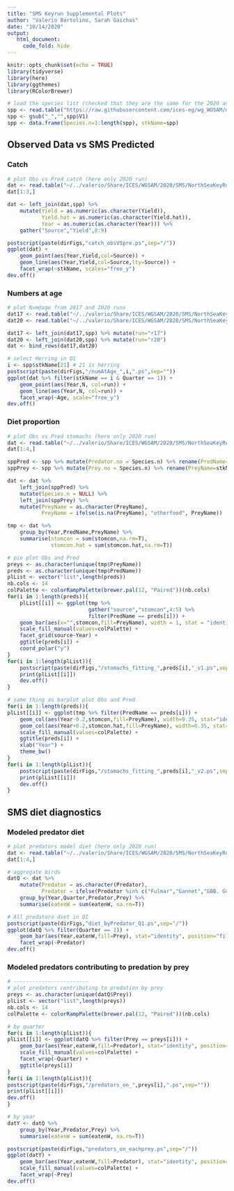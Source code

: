 ```yaml
---
title: "SMS Keyrun Supplemental Plots"
author: "Valerio Bartolino, Sarah Gaichas"
date: "10/14/2020"
output: 
   html_document:
     code_fold: hide
---
```


```r
knitr::opts_chunk$set(echo = TRUE)
library(tidyverse)
library(here)
library(ggthemes)
library(RColorBrewer)

```

```r
# load the species list (checked that they are the same for the 2020 and 2017 runs)
spp <- read.table("https://raw.githubusercontent.com/ices-eg/wg_WGSAM/master/NorthSeaKeyRun_2017/species_names.in", nrows=27)
spp <- gsub("_","",spp$V1)
spp <- data.frame(Species.n=1:length(spp), stkName=spp)

```

## Observed Data vs SMS Predicted

### Catch {.tabset}

```r
# plot Obs vs Pred catch (here only 2020 run)
dat <- read.table("~/../valerio/Share/ICES/WGSAM/2020/SMS/NorthSeaKeyRun_2020/summary_table_raw.out", sep="", header=T , na.strings="", stringsAsFactors=F)
dat[1:3,]

dat <- left_join(dat,spp) %>%
    mutate(Yield = as.numeric(as.character(Yield)),
           Yield.hat = as.numeric(as.character(Yield.hat)),
           Year = as.numeric(as.character(Year))) %>%
    gather("Source","Yield",8:9)

postscript(paste(dirFigs,"catch_obsVSpre.ps",sep="/"))
ggplot(dat) +
    geom_point(aes(Year,Yield,col=Source)) +
    geom_line(aes(Year,Yield,col=Source,lty=Source)) +
    facet_wrap(~stkName, scales="free_y")
dev.off()

```

### {-}

### Numbers at age {.tabset}

```r
# plot Num@age from 2017 and 2020 runs
dat17 <- read.table("~/../valerio/Share/ICES/WGSAM/2020/SMS/NorthSeaKeyRun_2017/summary.out", sep="", header=T , na.strings="", stringsAsFactors=F)
dat20 <- read.table("~/../valerio/Share/ICES/WGSAM/2020/SMS/NorthSeaKeyRun_2020/summary.out", sep="", header=T , na.strings="", stringsAsFactors=F)

dat17 <- left_join(dat17,spp) %>% mutate(run="r17")
dat20 <- left_join(dat20,spp) %>% mutate(run="r20")
dat <- bind_rows(dat17,dat20)

# select Herring in Q1
i <- spp$stkName[21] # 21 is herring
postscript(paste(dirFigs,"/numAtAge_",i,".ps",sep=""))
ggplot(dat %>% filter(stkName == i & Quarter == 1)) +
    geom_point(aes(Year,N, col=run)) +
    geom_line(aes(Year,N, col=run)) +
    facet_wrap(~Age, scale="free_y")
dev.off()

```

### {-}

### Diet proportion  {.tabset}

```r
# plot Obs vs Pred stomachs (here only 2020 run)
dat <- read.table("~/../valerio/Share/ICES/WGSAM/2020/SMS/NorthSeaKeyRun_2020/summary_stom.out", header=T)
dat[1:4,]

sppPred <- spp %>% mutate(Predator.no = Species.n) %>% rename(PredName=stkName)
sppPrey <- spp %>% mutate(Prey.no = Species.n) %>% rename(PreyName=stkName)

dat <- dat %>%
    left_join(sppPred) %>%
    mutate(Species.n = NULL) %>%
    left_join(sppPrey) %>%
    mutate(PreyName = as.character(PreyName),
           PreyName = ifelse(is.na(PreyName), "otherfood", PreyName))

tmp <- dat %>%
    group_by(Year,PredName,PreyName) %>%
    summarise(stomcon = sum(stomcon,na.rm=T),
              stomcon.hat = sum(stomcon.hat,na.rm=T))

# pie plot Obs and Pred
preys <- as.character(unique(tmp$PreyName))
preds <- as.character(unique(tmp$PredName))
plList <- vector("list",length(preds))
nb.cols <- 14
colPalette <- colorRampPalette(brewer.pal(12, "Paired"))(nb.cols)
for(i in 1:length(preds)){
    plList[[i]] <- ggplot(tmp %>%
                          gather("source","stomcon",4:5) %>%
                          filter(PredName == preds[i])) +
    geom_bar(aes(x="",stomcon,fill=PreyName), width = 1, stat = "identity", position="fill") +
    scale_fill_manual(values=colPalette) +
    facet_grid(source~Year) +
    ggtitle(preds[i]) +
    coord_polar("y")
}
for(i in 1:length(plList)){
    postscript(paste(dirFigs,"/stomachs_fitting_",preds[i],"_v1.ps",sep=""))
    print(plList[[i]])
    dev.off()
}

# same thing as barplot plot Obs and Pred
for(i in 1:length(preds)){
plList[[i]] <- ggplot(tmp %>% filter(PredName == preds[i])) +
    geom_col(aes(Year-0.2,stomcon,fill=PreyName), width=0.35, stat="identity", position="stack") +
    geom_col(aes(Year+0.2,stomcon.hat,fill=PreyName), width=0.35, stat="identity", position="stack") +
    scale_fill_manual(values=colPalette) +
    ggtitle(preds[i]) +
    xlab("Year") +
    theme_bw()
}
for(i in 1:length(plList)){
    postscript(paste(dirFigs,"/stomachs_fitting_",preds[i],"_v2.ps",sep=""))
    print(plList[[i]])
    dev.off()
}

```

### {-}

## SMS diet diagnostics

### Modeled predator diet {.tabset}

```r
# plot predators model diet (here only 2020 run)
dat <- read.table("~/../valerio/Share/ICES/WGSAM/2020/SMS/NorthSeaKeyRun_2020/who_eats_whom_level2.csv", sep=",", header=T)
dat[1:4,]

# aggregate birds
datQ <- dat %>%
    mutate(Predator = as.character(Predator),
           Predator = ifelse(Predator %in% c("Fulmar","Gannet","GBB. Gull","Gillemot","Her. Gull","Kittiwake","Puffin","Razorbill"), "Birds", Predator)) %>%
    group_by(Year,Quarter,Predator,Prey) %>%
    summarise(eatenW = sum(eatenW, na.rm=T))

# All predators diet in Q1
postscript(paste(dirFigs,"diet_byPredator_Q1.ps",sep="/"))
ggplot(datQ %>% filter(Quarter == 1)) +
    geom_bar(aes(Year,eatenW,fill=Prey), stat="identity", position="fill") +
    facet_wrap(~Predator)
dev.off()

```

### {-}

### Modeled predators contributing to predation by prey {.tabset}

```r
# ------------------------
# plot predators contributing to predation by prey
preys <- as.character(unique(datQ$Prey))
plList <- vector("list",length(preys))
nb.cols <- 14
colPalette <- colorRampPalette(brewer.pal(12, "Paired"))(nb.cols)

# by quarter
for(i in 1:length(plList)){
plList[[i]] <- ggplot(datQ %>% filter(Prey == preys[i])) +
    geom_bar(aes(Year,eatenW,fill=Predator), stat="identity", position="fill") +
    scale_fill_manual(values=colPalette) +
    facet_wrap(~Quarter) +
    ggtitle(preys[i])
}
for(i in 1:length(plList)){
postscript(paste(dirFigs,"/predators_on_",preys[i],".ps",sep=""))
print(plList[[i]])
dev.off()
}

# by year
datY <- datQ %>%
    group_by(Year,Predator,Prey) %>%
    summarise(eatenW = sum(eatenW, na.rm=T))

postscript(paste(dirFigs,"predators_on_eachprey.ps",sep="/"))
ggplot(datY) +
    geom_bar(aes(Year,eatenW,fill=Predator), stat="identity", position="fill") +
    scale_fill_manual(values=colPalette) +
    facet_wrap(~Prey)
dev.off()

```

### {-}
